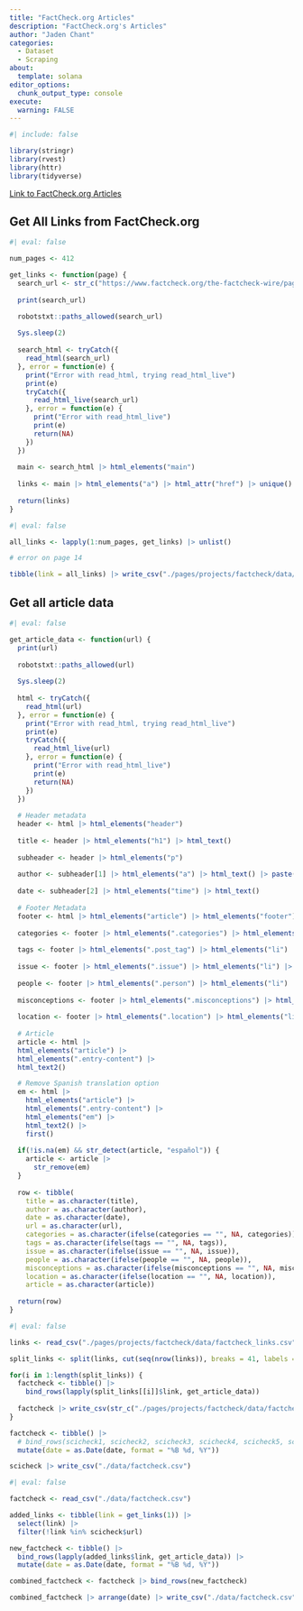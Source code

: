 ```yaml
---
title: "FactCheck.org Articles"
description: "FactCheck.org's Articles"
author: "Jaden Chant"
categories:
  - Dataset
  - Scraping
about:
  template: solana
editor_options: 
  chunk_output_type: console
execute:
  warning: FALSE
---
```


```r
#| include: false

library(stringr)
library(rvest)
library(httr)
library(tidyverse)
```

[Link to FactCheck.org Articles](https://www.factcheck.org/the-factcheck-wire/)


## Get All Links from FactCheck.org
```r
#| eval: false

num_pages <- 412

get_links <- function(page) {
  search_url <- str_c("https://www.factcheck.org/the-factcheck-wire/page/", page, "/")
  
  print(search_url)

  robotstxt::paths_allowed(search_url)
  
  Sys.sleep(2)
  
  search_html <- tryCatch({
    read_html(search_url)
  }, error = function(e) {
    print("Error with read_html, trying read_html_live")
    print(e)
    tryCatch({
      read_html_live(search_url)
    }, error = function(e) {
      print("Error with read_html_live")
      print(e)
      return(NA)
    })
  })
  
  main <- search_html |> html_elements("main")
  
  links <- main |> html_elements("a") |> html_attr("href") |> unique()
  
  return(links)
}
```

```r
#| eval: false

all_links <- lapply(1:num_pages, get_links) |> unlist()

# error on page 14

tibble(link = all_links) |> write_csv("./pages/projects/factcheck/data/factcheck_links.csv")
```

## Get all article data
```r
#| eval: false

get_article_data <- function(url) {
  print(url)
    
  robotstxt::paths_allowed(url)
  
  Sys.sleep(2)
  
  html <- tryCatch({
    read_html(url)
  }, error = function(e) {
    print("Error with read_html, trying read_html_live")
    print(e)
    tryCatch({
      read_html_live(url)
    }, error = function(e) {
      print("Error with read_html_live")
      print(e)
      return(NA)
    })
  })
  
  # Header metadata
  header <- html |> html_elements("header")
  
  title <- header |> html_elements("h1") |> html_text()
  
  subheader <- header |> html_elements("p")
  
  author <- subheader[1] |> html_elements("a") |> html_text() |> paste(collapse = ", ")
  
  date <- subheader[2] |> html_elements("time") |> html_text()
  
  # Footer Metadata
  footer <- html |> html_elements("article") |> html_elements("footer")
  
  categories <- footer |> html_elements(".categories") |> html_elements("li") |> html_text2() |> paste(collapse = ", ")
  
  tags <- footer |> html_elements(".post_tag") |> html_elements("li") |> html_text2() |> paste(collapse = ", ")
  
  issue <- footer |> html_elements(".issue") |> html_elements("li") |> html_text2() |> paste(collapse = ", ")
  
  people <- footer |> html_elements(".person") |> html_elements("li") |> html_text2() |> paste(collapse = ", ")
  
  misconceptions <- footer |> html_elements(".misconceptions") |> html_elements("li") |> html_text2() |> paste(collapse = ", ")
  
  location <- footer |> html_elements(".location") |> html_elements("li") |> html_text2() |> paste(collapse = ", ")
  
  # Article
  article <- html |> 
  html_elements("article") |>
  html_elements(".entry-content") |>
  html_text2()

  # Remove Spanish translation option
  em <- html |> 
    html_elements("article") |>
    html_elements(".entry-content") |>
    html_elements("em") |>
    html_text2() |>
    first()
  
  if(!is.na(em) && str_detect(article, "español")) {
    article <- article |> 
      str_remove(em)
  }
  
  row <- tibble(
    title = as.character(title),
    author = as.character(author),
    date = as.character(date),
    url = as.character(url),
    categories = as.character(ifelse(categories == "", NA, categories)),
    tags = as.character(ifelse(tags == "", NA, tags)),
    issue = as.character(ifelse(issue == "", NA, issue)),
    people = as.character(ifelse(people == "", NA, people)),
    misconceptions = as.character(ifelse(misconceptions == "", NA, misconceptions)),
    location = as.character(ifelse(location == "", NA, location)),
    article = as.character(article))
  
  return(row)
}
```


```r
#| eval: false

links <- read_csv("./pages/projects/factcheck/data/factcheck_links.csv")

split_links <- split(links, cut(seq(nrow(links)), breaks = 41, labels = FALSE))

for(i in 1:length(split_links)) {
  factcheck <- tibble() |>
    bind_rows(lapply(split_links[[i]]$link, get_article_data))
  
  factcheck |> write_csv(str_c("./pages/projects/factcheck/data/factcheck_", i, ".csv"))
}

factcheck <- tibble() |>
  # bind_rows(scicheck1, scicheck2, scicheck3, scicheck4, scicheck5, scicheck6) |>
  mutate(date = as.Date(date, format = "%B %d, %Y"))

scicheck |> write_csv("./data/factcheck.csv")
```



```r
#| eval: false

factcheck <- read_csv("./data/factcheck.csv")

added_links <- tibble(link = get_links(1)) |>
  select(link) |>
  filter(!link %in% scicheck$url)

new_factcheck <- tibble() |>
  bind_rows(lapply(added_links$link, get_article_data)) |>
  mutate(date = as.Date(date, format = "%B %d, %Y"))

combined_factcheck <- factcheck |> bind_rows(new_factcheck)

combined_factcheck |> arrange(date) |> write_csv("./data/factcheck.csv")
```






















